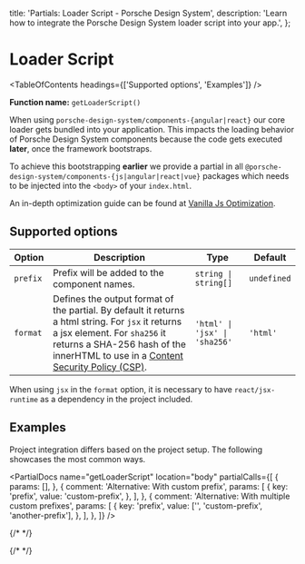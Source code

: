 
  title: 'Partials: Loader Script - Porsche Design System',
  description: 'Learn how to integrate the Porsche Design System loader script into your app.',
};

# Loader Script

<TableOfContents headings={['Supported options', 'Examples']} />

**Function name:** `getLoaderScript()`

When using `porsche-design-system/components-{angular|react}` our core loader gets bundled into your application. This
impacts the loading behavior of Porsche Design System components because the code gets executed **later**, once the
framework bootstraps.

To achieve this bootstrapping **earlier** we provide a partial in all
`@porsche-design-system/components-{js|angular|react|vue}` packages which needs to be injected into the `<body>` of your
`index.html`.

An in-depth optimization guide can be found at
[Vanilla Js Optimization](/must-know/initialization/vanilla-js#optimization).

## Supported options

| Option   | Description                                                                                                                                                                                                                                                           | Type                          | Default     |
| -------- | --------------------------------------------------------------------------------------------------------------------------------------------------------------------------------------------------------------------------------------------------------------------- | ----------------------------- | ----------- |
| `prefix` | Prefix will be added to the component names.                                                                                                                                                                                                                          | `string \| string[]`          | `undefined` |
| `format` | Defines the output format of the partial. By default it returns a html string. For `jsx` it returns a jsx element. For `sha256` it returns a SHA-256 hash of the innerHTML to use in a [Content Security Policy (CSP)](/must-know/security/content-security-policy/). | `'html' \| 'jsx' \| 'sha256'` | `'html'`    |

When using `jsx` in the `format` option, it is necessary to have `react/jsx-runtime` as a dependency in the project
included.

## Examples

Project integration differs based on the project setup. The following showcases the most common ways.

<PartialDocs
  name="getLoaderScript"
  location="body"
  partialCalls={[
    {
      params: [],
    },
    {
      comment: 'Alternative: With custom prefix',
      params: [
        {
          key: 'prefix',
          value: 'custom-prefix',
        },
      ],
    },
    {
      comment: 'Alternative: With multiple custom prefixes',
      params: [
        {
          key: 'prefix',
          value: ['', 'custom-prefix', 'another-prefix'],
        },
      ],
    },
  ]}
/>

{/\* <script lang="ts"> import Vue from 'vue'; import Component from 'vue-class-component';

@Component export default class Code extends Vue { public params = [ { value: "" }, { value: "{ prefix: 'my-prefix' }",
comment: 'with custom prefix' }, { value: "{ prefix: ['my-prefix', 'another-prefix'] }", comment: 'with multiple custom
prefixes' }, ]; }

</script> */}

{/\* <style scoped lang="scss"> :deep(table code::before) { content: '' !important; }

</style> */}
